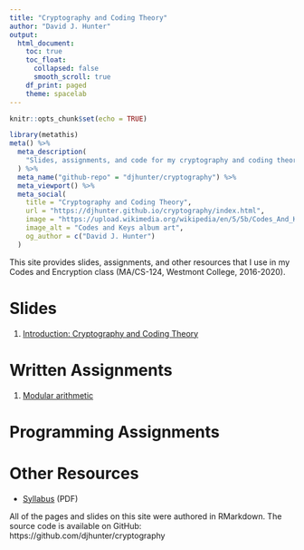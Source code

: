 ```yaml
---
title: "Cryptography and Coding Theory"
author: "David J. Hunter"
output:
  html_document:
    toc: true
    toc_float:
      collapsed: false
      smooth_scroll: true
    df_print: paged
    theme: spacelab
---
```


```r
knitr::opts_chunk$set(echo = TRUE)
```

```r
library(metathis)
meta() %>%
  meta_description(
    "Slides, assignments, and code for my cryptography and coding theory class."
  ) %>%
  meta_name("github-repo" = "djhunter/cryptography") %>%
  meta_viewport() %>%
  meta_social(
    title = "Cryptography and Coding Theory",
    url = "https://djhunter.github.io/cryptography/index.html",
    image = "https://upload.wikimedia.org/wikipedia/en/5/5b/Codes_And_Keys_Death_Cab_For_Cutie.jpg",
    image_alt = "Codes and Keys album art",
    og_author = c("David J. Hunter")
  )
```

This site provides slides, assignments, and other resources that I use in my Codes and Encryption class (MA/CS-124, Westmont College, 2016-2020).

# Slides 

1. [Introduction: Cryptography and Coding Theory](slides/01intro_crypto.html) 

# Written Assignments

1. [Modular arithmetic](assignments/01modding.html)

# Programming Assignments

# Other Resources

- [Syllabus](tex/macs124f20.pdf) (PDF)

All of the pages and slides on this site were authored in RMarkdown. The source code is available on GitHub: https://github.com/djhunter/cryptography


